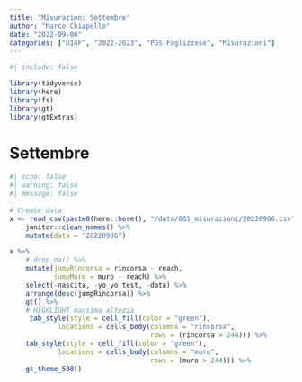 ```yaml
---
title: "Misurazioni Settembre"
author: "Marco Chiapello"
date: "2022-09-06"
categories: ["U14F", "2022-2023", "PGS Foglizzese", "Misurazioni"]
---
```



```r
#| include: false

library(tidyverse)
library(here)
library(fs)
library(gt)
library(gtExtras)
```


# Settembre

```r
#| echo: false
#| warning: false
#| message: false  
    
# Create data
x <- read_csv(paste0(here::here(), "/data/001_misurazioni/20220906.csv")) %>% 
    janitor::clean_names() %>% 
    mutate(data = "20220906")

x %>% 
    # drop_na() %>% 
    mutate(jumpRincorsa = rincorsa - reach,
           jumpMuro = muro - reach) %>% 
    select(-nascita, -yo_yo_test, -data) %>% 
    arrange(desc(jumpRincorsa)) %>% 
    gt() %>% 
    # HIGHLIGHT massima altezza 
     tab_style(style = cell_fill(color = "green"),
            locations = cells_body(columns = "rincorsa", 
                                   rows = (rincorsa > 244))) %>% 
    tab_style(style = cell_fill(color = "green"),
            locations = cells_body(columns = "muro", 
                                   rows = (muro > 244))) %>% 
    gt_theme_538()

```


